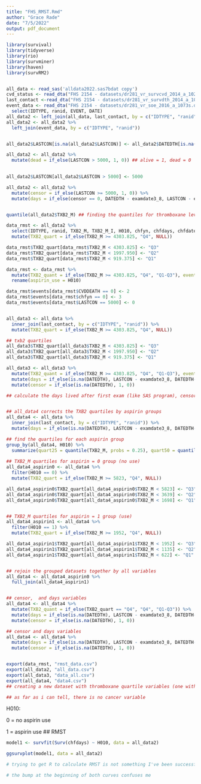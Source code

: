 ```yaml
---
title: "FHS_RMST.Rmd"
author: "Grace Rade"
date: "7/5/2022"
output: pdf_document
---
```

```r
library(survival)
library(tidyverse)
library(rio)
library(survminer)
library(haven)
library(survRM2)


all_data <- read_sas('alldata2022.sas7bdat copy')
cvd_status <- read_dta("FHS 2154 - datasets/dr281_vr_survcvd_2014_a_1023s.dta") %>% select(IDTYPE, ranid, cvd, chd, chf)
last_contact <-read_dta("FHS 2154 - datasets/dr281_vr_survdth_2014_a_1025s.dta") %>% select(IDTYPE, ranid, DATEDTH, LASTCON)
event_data <- read_dta("FHS 2154 - datasets/dr281_vr_soe_2016_a_1073s.dta") %>% 
  select(IDTYPE, ranid, EVENT, DATE)
all_data2 <- left_join(all_data, last_contact, by = c("IDTYPE", "ranid")) 
all_data2 <- all_data2 %>% 
  left_join(event_data, by = c("IDTYPE", "ranid"))


all_data2$LASTCON[is.na(all_data2$LASTCON)] <- all_data2$DATEDTH[is.na(all_data2$LASTCON)] ## replacing values of last contact with date of death when applicable

all_data2 <- all_data2 %>% 
  mutate(dead = if_else(LASTCON > 5000, 1, 0)) ## alive = 1, dead = 0
  

all_data2$LASTCON[all_data2$LASTCON > 5000] <- 5000

all_data2 <- all_data2 %>% 
  mutate(censor = if_else(LASTCON >= 5000, 1, 0)) %>% 
  mutate(days = if_else(censor == 0, DATEDTH - examdate3_8, LASTCON - examdate3_8))


quantile(all_data2$TXB2_M) ## finding the quantiles for thromboxane levels

data_rmst <- all_data2 %>% 
  select(IDTYPE, ranid, TXB2_M, TXB2_M_I, H010, chfyn, chfdays, chfdate, afibyn, afibdate, afibdays, miyn, midate, CVDDEATH, CHDDEATH, DATEDTH, LASTCON, dead, DATE, days, censor) %>% 
  mutate(TXB2_quart = if_else(TXB2_M >= 4303.825, "Q4", NULL))

data_rmst$TXB2_quart[data_rmst$TXB2_M < 4303.825] <- "Q3"
data_rmst$TXB2_quart[data_rmst$TXB2_M < 1997.950] <- "Q2"
data_rmst$TXB2_quart[data_rmst$TXB2_M < 919.375] <- "Q1"

data_rmst <- data_rmst %>% 
  mutate(TXB2_quant = if_else(TXB2_M >= 4303.825, "Q4", "Q1-Q3"), events = if_else(CHDDEATH == 0, 1, 0)) %>% 
  rename(aspirin_use = H010)

data_rmst$events[data_rmst$CVDDEATH == 0] <- 2
data_rmst$events[data_rmst$chfyn == 0] <- 3
data_rmst$events[data_rmst$LASTCON == 5000] <- 0


all_data3 <- all_data %>% 
  inner_join(last_contact, by = c("IDTYPE", "ranid")) %>% 
  mutate(TXB2_quart = if_else(TXB2_M >= 4303.825, "Q4", NULL))

## txb2 quartiles
all_data3$TXB2_quart[all_data3$TXB2_M < 4303.825] <- "Q3"
all_data3$TXB2_quart[all_data3$TXB2_M < 1997.950] <- "Q2"
all_data3$TXB2_quart[all_data3$TXB2_M < 919.375] <- "Q1"

all_data3 <- all_data3 %>% 
  mutate(TXB2_quant = if_else(TXB2_M >= 4303.825, "Q4", "Q1-Q3"), events = if_else(CHDDEATH == 0, 1, 0)) %>% 
  mutate(days = if_else(is.na(DATEDTH), LASTCON - examdate3_8, DATEDTH- examdate3_8)) %>% 
  mutate(censor = if_else(is.na(DATEDTH), 1, 0))

## calculate the days lived after first exam (like SAS program), censor variable 


## all_data4 corrects the TXB2 quartiles by aspirin groups
all_data4 <- all_data %>% 
  inner_join(last_contact, by = c("IDTYPE", "ranid")) %>% 
  mutate(days = if_else(is.na(DATEDTH), LASTCON - examdate3_8, DATEDTH- examdate3_8)) 

## find the quartiles for each aspirin group
group_by(all_data4, H010) %>% 
  summarize(quart25 = quantile(TXB2_M, probs = 0.25), quart50 = quantile(TXB2_M, probs = 0.5), quart75 = quantile(TXB2_M, probs = 0.75))
 
## TXB2_M quartiles for aspirin = 0 group (no use) 
all_data4_aspirin0 <- all_data4 %>% 
  filter(H010 == 0) %>% 
  mutate(TXB2_quart = if_else(TXB2_M >= 5823, "Q4", NULL))

all_data4_aspirin0$TXB2_quart[all_data4_aspirin0$TXB2_M < 5823] <- "Q3"
all_data4_aspirin0$TXB2_quart[all_data4_aspirin0$TXB2_M < 3639] <- "Q2"
all_data4_aspirin0$TXB2_quart[all_data4_aspirin0$TXB2_M < 1698] <- "Q1"


## TXB2_M quartiles for aspirin = 1 group (use)
all_data4_aspirin1 <- all_data4 %>% 
  filter(H010 == 1) %>% 
  mutate(TXB2_quart = if_else(TXB2_M >= 1952, "Q4", NULL))

all_data4_aspirin1$TXB2_quart[all_data4_aspirin1$TXB2_M < 1952] <- "Q3"
all_data4_aspirin1$TXB2_quart[all_data4_aspirin1$TXB2_M < 1135] <- "Q2"
all_data4_aspirin1$TXB2_quart[all_data4_aspirin1$TXB2_M < 622] <- "Q1"


## rejoin the grouped datasets together by all variables
all_data4 <- all_data4_aspirin0 %>% 
  full_join(all_data4_aspirin1) 


## censor,  and days variables
all_data4 <- all_data4 %>% 
  mutate(TXB2_quant = if_else(TXB2_quart == "Q4", "Q4", "Q1-Q3")) %>% 
  mutate(days = if_else(is.na(DATEDTH), LASTCON - examdate3_8, DATEDTH- examdate3_8)) %>% 
  mutate(censor = if_else(is.na(DATEDTH), 1, 0)) 

## censor and days variables
all_data4 <- all_data4 %>% 
  mutate(days = if_else(is.na(DATEDTH), LASTCON - examdate3_8, DATEDTH- examdate3_8)) %>% 
  mutate(censor = if_else(is.na(DATEDTH), 1, 0))


export(data_rmst, "rmst_data.csv")
export(all_data2, "all_data.csv")
export(all_data3, "data_all.csv")
export(all_data4, "data4.csv")
## creating a new dataset with thromboxane quartile variables (one with categories of all 4 quartiles, one with categories 'q4' or 'q1-q3'), and a event categorical variable (assumed that in the cvdyn/chdyn variables that occurrence is categorized as 1) 

## as far as i can tell, there is no cancer variable
```

H010:

0 = no aspirin use

1 = aspirin use
## RMST
```r
model1 <- survfit(Surv(chfdays) ~ H010, data = all_data2)

ggsurvplot(model1, data = all_data2)

# trying to get R to calculate RMST is not something I've been successful at, disregard this curve

# the bump at the beginning of both curves confuses me
```


